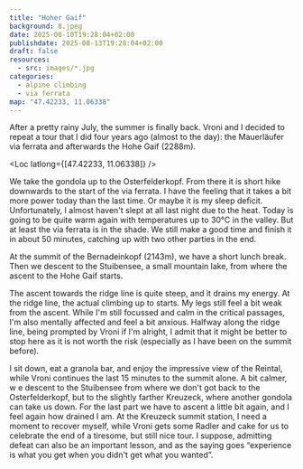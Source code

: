 ```yaml
---
title: "Hoher Gaif"
background: 8.jpeg
date: 2025-08-10T19:28:04+02:00
publishdate: 2025-08-13T19:28:04+02:00
draft: false
resources:
  - src: images/*.jpg
categories:
  - alpine climbing
  - via ferrata
map: "47.42233, 11.06338"
---
```


After a pretty rainy July, the summer is finally back. Vroni and I decided to
repeat <Link to="/posts/210807-hoher-gaif/">a tour that I did four years
ago</Link> (almost to the day): the Mauerläufer via ferrata and afterwards the
Hohe Gaif (2288m).

<Loc latlong={[47.42233, 11.06338]} />

We take the gondola up to the Osterfelderkopf. From there it is short hike
downwards to the start of the via ferrata. I have the feeling that it takes
a bit more power today than the last time. Or maybe it is my sleep deficit.
Unfortunately, I almost haven't slept at all last night due to the heat. Today
is going to be quite warm again with temperatures up to 30°C in the valley. But
at least the via ferrata is in the shade. We still make a good time and finish
it in about 50 minutes, catching up with two other parties in the end.

<Gallery>
  <Rimg src="1.jpeg" alt="Mauerläuferklettersteig" />
  <Rimg src="2.jpeg" alt="Mauerläuferklettersteig" />
  <Rimg src="10.jpeg" alt="Mauerläuferklettersteig" />
  <Rimg src="11.jpeg" alt="Mauerläuferklettersteig" />
</Gallery>

<Rimg src="3.jpeg" alt="Mauerläuferklettersteig" />

<Gallery>
  <Rimg src="13.jpeg" alt="Mauerläuferklettersteig" />
  <Rimg src="4.jpeg" alt="Mauerläuferklettersteig" />
  <Rimg src="12.jpeg" alt="Mauerläuferklettersteig" />
</Gallery>

<Rimg src="14.jpeg" caption="Summit of the Bernadeinkopf." />

At the summit of the Bernadeinkopf (2143m), we have a short lunch break. Then we
descent to the Stuibensee, a small mountain lake, from where the ascent to the
Hohe Gaif starts.

<Rimg src="5.jpeg" alt="The Stuibensee" />

The ascent towards the ridge line is quite steep, and it drains my
energy. At the ridge line, the actual climbing up to <Grade system="UIAA"
value="2" /> starts. My legs still feel a bit weak from the ascent. While I'm
still focussed and calm in the critical passages, I'm also mentally affected and
feel a bit anxious. Halfway along the ridge line, being prompted by Vroni if I'm
alright, I admit that it might be better to stop here as it is not worth the
risk (especially as I have been on the summit before).

<Pano src="1.jpeg" alt="" />

<Gallery>
  <Rimg src="15.jpeg" alt="" />
  <Rimg src="7.jpeg" alt="" />
  <Rimg src="8.jpeg" alt="" />
</Gallery>

I sit down, eat a granola bar, and enjoy the impressive view of the Reintal,
while Vroni continues the last 15 minutes to the summit alone. A bit calmer,
w e descent to the Stuibensee from where we don't got back to the
Osterfelderkopf, but to the slightly farther Kreuzeck, where another gondola can
take us down. For the last part we have to ascent a little bit again, and I feel
again how drained I am. At the Kreuzeck summit station, I need a moment to
recover myself, while Vroni gets some Radler and cake for us to celebrate the
end of a tiresome, but still nice tour. I suppose, admitting defeat can also be
an important lesson, and as the saying goes “experience is what you get when you
didn't get what you wanted”.

